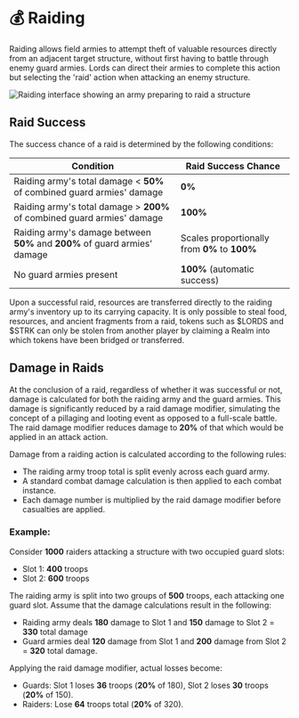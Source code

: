 # 💰 Raiding

Raiding allows field armies to attempt theft of valuable resources directly from an adjacent target structure, without
first having to battle through enemy guard armies. Lords can direct their armies to complete this action but selecting
the 'raid' action when attacking an enemy structure.

![Raiding interface showing an army preparing to raid a structure](/screenshots/raiding.png)

## Raid Success

The success chance of a raid is determined by the following conditions:

| Condition                                                                  | Raid Success Chance                           |
| -------------------------------------------------------------------------- | --------------------------------------------- |
| Raiding army's total damage < **50%** of combined guard armies' damage     | **0%**                                        |
| Raiding army's total damage > **200%** of combined guard armies' damage    | **100%**                                      |
| Raiding army's damage between **50%** and **200%** of guard armies' damage | Scales proportionally from **0%** to **100%** |
| No guard armies present                                                    | **100%** (automatic success)                  |

Upon a successful raid, resources are transferred directly to the raiding army's inventory up to its carrying capacity.
It is only possible to steal food, resources, and ancient fragments from a raid, tokens such as $LORDS and $STRK can
only be stolen from another player by claiming a Realm into which tokens have been bridged or transferred.

## Damage in Raids

At the conclusion of a raid, regardless of whether it was successful or not, damage is calculated for both the raiding
army and the guard armies. This damage is significantly reduced by a raid damage modifier, simulating the concept of a
pillaging and looting event as opposed to a full-scale battle. The raid damage modifier reduces damage to **20%** of
that which would be applied in an attack action.

Damage from a raiding action is calculated according to the following rules:

- The raiding army troop total is split evenly across each guard army.
- A standard combat damage calculation is then applied to each combat instance.
- Each damage number is multiplied by the raid damage modifier before casualties are applied.

### Example:

Consider **1000** raiders attacking a structure with two occupied guard slots:

- Slot 1: **400** troops
- Slot 2: **600** troops

The raiding army is split into two groups of **500** troops, each attacking one guard slot. Assume that the damage
calculations result in the following:

- Raiding army deals **180** damage to Slot 1 and **150** damage to Slot 2 = **330** total damage
- Guard armies deal **120** damage from Slot 1 and **200** damage from Slot 2 = **320** total damage.

Applying the raid damage modifier, actual losses become:

- Guards: Slot 1 loses **36** troops (**20%** of 180), Slot 2 loses **30** troops (**20%** of 150).
- Raiders: Lose **64** troops total (**20%** of 320).

